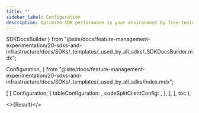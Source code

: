 ```yaml
---
title: ""
sidebar_label: Configuration
description: Optimize SDK performance in your environment by fine-tuning SDK config settings.
---
```


  SDKDocsBuilder
} from "@site/docs/feature-management-experimentation/20-sdks-and-infrastructure/docs/SDKs/_templates/_used_by_all_sdks/_SDKDocsBuilder.mdx";

  Configuration,
} from "@site/docs/feature-management-experimentation/20-sdks-and-infrastructure/docs/SDKs/_templates/_used_by_all_sdks/index.mdx";



  [
    [
      Configuration,
      {
        tableConfiguration: <ConfigTable />,
        codeSplitClientConfig: <SplitClientConfig />,
      },
    ],
  ],
  toc
);

<>{Result}</>